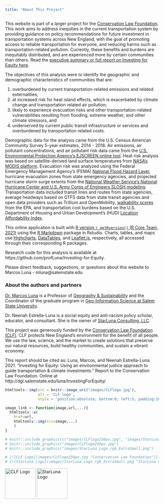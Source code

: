 ```yaml
---
title: "About This Project"
---
```


This website is part of a larger project for the [Conservation Law Foundation](https://www.clf.org/).  This work aims to address inequities in the current transportation system by providing guidance on policy recommendations for future investment in transportation systems across New England, with the goal of promoting  access to reliable transportation for everyone, and reducing harms such as transportation-related pollution. Currently, these benefits and burdens are inequitably distributed, and are experienced more by certain communities than others. Read the [executive summary or full report on Investing for Equity here](reports/Transportation Equitable Investment Report FINAL.pdf). 

The objectives of this analysis were to identify the geographic and demographic characteristics of communities that are:

1. overburdened by current transportation-related emissions and related externalities; 
2. at increased risk for heat island effects, which is exacerbated by climate change and transportation related air pollution;
3. likely to experience evacuation risks and other transportation-related vulnerabilities resulting from flooding, extreme weather, and other climate stressors, and
4. underserved by current public transit infrastructure or services and overburdened by transportation related costs.

Demographic data for the analysis came from the U.S. Census American Community Survey 5-year estimates, 2014 - 2018. 
Air emissions, air pollutant concentrations, and air pollutant risk data came from the [U.S. Environmental Protection Agency's EJSCREEN online tool](https://www.epa.gov/ejscreen). 
Heat risk analysis was based on satellite-derived land surface temperatures from [NASA's MODIS platform](https://modis.gsfc.nasa.gov/data/dataprod/mod11.php). 
Evacuation risk was analyzed using the Federal Emergency Management Agency's (FEMA) [National Flood Hazard Layer](https://msc.fema.gov/portal/advanceSearch), hurricane evacuation zones from state emergency agencies, and projected hurricane storm surge extents from the [National Weather Service's National Hurricane Center and U.S. Army Corps of Engineers SLOSH modeling](https://www.nhc.noaa.gov/nationalsurge/). 
Transportation data included transit lines and routes from state agencies, average headways based on GTFS data from state transit agencies and open data providers such as Trillium and OpenMobility, [walkability scores](https://www.epa.gov/smartgrowth/smart-location-mapping#walkability) from the EPA, and transportation cost burdens based on the U.S. Department of Housing and Urban Development's (HUD) [Location Affordability Index](https://www.hudexchange.info/programs/location-affordability-index/about/). 

This online application is built with [R version `r getRversion()` (R Core Team, 2021)](https://www.r-project.org/) using the [R Markdown](https://rmarkdown.rstudio.com/) package in Rstudio. Charts, tables, and maps use [Highcharts](http://www.highcharts.com/),  [DataTables](https://datatables.net/), and [Leaflet.js](http://leafletjs.com/), respectively, all accessed through their corresponding R packages.  

Research code for this analysis is available at https://github.com/profLuna/Investing-for-Equity.

Please direct feedback, suggestions, or questions about this website to Marcos Luna - mluna@salemstate.edu

### About the authors and partners
[Dr. Marcos Luna](https://directory.salemstate.edu/profile/marcos.luna) is a Professor of [Geography & Sustainability](https://www.salemstate.edu/academics/college-arts-and-sciences/geography-and-sustainability) and the Coordinator of the graduate program in [Geo-Information Science at Salem State University](https://www.salemstate.edu/graduate/msgeo). 

Dr. Neenah Estrella-Luna is a social equity and anti-racism policy scholar, educator, and consultant. She is the owner of [StarLuna Consulting, LLC](https://starluna.net).

This project was generously funded by the [Conservation Law Foundation (CLF)](https://www.clf.org/). CLF protects New England’s environment for the benefit of all people. We use the law, science, and the market to create solutions that preserve our natural resources, build healthy communities, and sustain a vibrant economy. 

This report should be cited as:
Luna, Marcos, and Neenah Estrella-Luna. 2021. “Investing for Equity: Using an environmental justice approach to guide transportation & climate investments.” Report to the Conservation Law Foundation. Online at http://dgl.salemstate.edu/luna/InvestingForEquity/


```r
htmltools::img(src = knitr::image_uri("images/CLFlogo.jpg"), 
               alt = 'CLF logo', 
               style = 'position:absolute; bottom:0; left:5; padding:10px;')
```

```r
image_link <- function(image,url,...){
  htmltools::a(
    href=url,
    htmltools::img(src=image,...)
    )
}

# knitr::include_graphics(c("images/CLFlogo250px.jpg", "images/StarLuna_Logo_rgb_ExtraSmall.png"))
# knitr::include_graphics("images/CLFlogo250px.jpg")
# knitr::include_graphics("images/StarLuna_Logo_rgb_ExtraSmall.png")

# [![CLF Logo](images/CLFlogo250px.jpg "Conservation Law Foundation")](https://www.clf.org/)
# [![StarLuna Logo](images/StarLuna_Logo_rgb_ExtraSmall.png "StarLuna Consulting")](https://starluna.net/)
```

| [![CLF Logo](images/CLFlogo250px.jpg "Conservation Law Foundation"){height=100px}](https://www.clf.org/)  [![StarLuna Logo](images/StarLuna_Logo_rgb_ExtraSmall.png "StarLuna Consulting"){height=100px}](https://starluna.net/)


